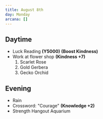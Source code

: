 ```yaml
---
title: August 8th
day: Monday
arcana: []
---
```


## Daytime
- Luck Reading **(Y5000)** **(Boost Kindness)**
- Work at flower shop **(Kindness +7)**
    1. Scarlet Rose
    1. Gold Gerbera
    1. Gecko Orchid

## Evening
- Rain
- Crossword: "Courage" **(Knowledge +2)**
- Strength Hangout Aquarium